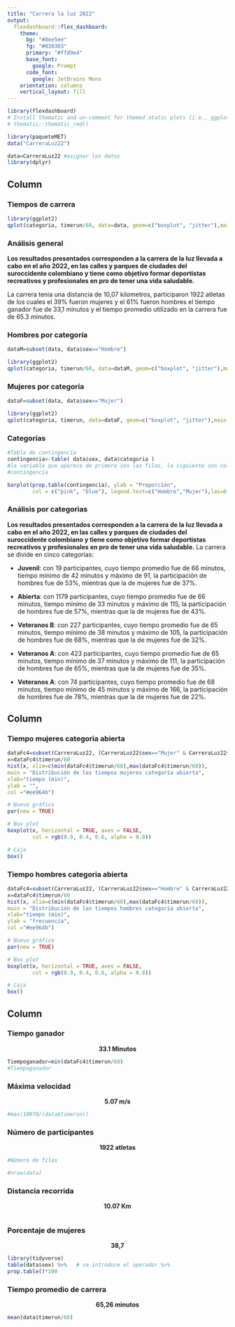 ```yaml
---
title: "Carrera la luz 2022"
output: 
  flexdashboard::flex_dashboard:
    theme:
      bg: "#8ee5ee"
      fg: "#030303" 
      primary: "#ffd9e4"
      base_font:
        google: Prompt
      code_font:
        google: JetBrains Mono
    orientation: columns
    vertical_layout: fill
---
```


```r
library(flexdashboard)
# Install thematic and un-comment for themed static plots (i.e., ggplot2)
# thematic::thematic_rmd()
```

```r
library(paqueteMET)
data("CarreraLuz22")

data=CarreraLuz22 #asignar los datos
library(dplyr)
```


Column {data-width=650 .tabset}
-----------------------------------------------------------------------

### Tiempos de carrera

```r
library(ggplot2)
qplot(categoria, timerun/60, data=data, geom=c("boxplot", "jitter"),main = "Tiempo de carreras por categoría",xlab="Categoria",ylab = "Tiempo(min)",col = categoria)
```

### Análisis general

**Los resultados presentados corresponden a la carrera de la luz llevada a cabo en el año 2022, en las calles y parques de ciudades del suroccidente colombiano y tiene como objetivo formar deportistas recreativos y profesionales en pro de tener una vida saludable.** 

La carrera tenia una distancia de 10,07 kilometros, participaron 1922 atletas de los cuales el 39% fueron mujeres y el 61% fueron hombres el tiempo ganador fue de 33,1 minutos y el tiempo promedio utilizado en la carrera fue de 65.3 minutos. 

### Hombres por categoría

```r
dataM=subset(data, data$sex=="Hombre")

library(ggplot2)
qplot(categoria, timerun/60, data=dataM, geom=c("boxplot", "jitter"),main = "Tiempo de carreras de hombres por categoría",xlab="Categoria",ylab = "Tiempo(min)",col = categoria)
```

### Mujeres por categoría

```r
dataF=subset(data, data$sex=="Mujer")

library(ggplot2)
qplot(categoria, timerun, data=dataF, geom=c("boxplot", "jitter"),main = "Tiempo de carreras de mujeres por categoría",xlab="Categoria",ylab = "Tiempo(min)",col = categoria)
```

### Categorías

```r
#Tabla de contingencia
contingencia<-table( data$sex, data$categoria )
#la variable que aparece de primero son las filas, la siguiente son columnas.
#contingencia

barplot(prop.table(contingencia), ylab = "Proporción", 
        col = c("pink", "blue"), legend.text=c("Hombre","Mujer"),las=0.5)

```


### Análisis por categorias

**Los resultados presentados corresponden a la carrera de la luz llevada a cabo en el año 2022, en las calles y parques de ciudades del suroccidente colombiano y tiene como objetivo formar deportistas recreativos y profesionales en pro de tener una vida saludable.** 
La carrera se divide en cinco categorias:

+ **Juvenil**: con 19 participantes, cuyo tiempo promedio fue de 66 minutos, tiempo mínimo de 42 minutos y máximo  de 91, la participación de hombres fue de 53%, mientras que la de mujeres fue de 37%.

+ **Abierta**: con 1179 participantes, cuyo tiempo promedio fue de 66 minutos, tiempo mínimo de 33 minutos y máximo  de 115, la participación de hombres fue de 57%, mientras que la de mujeres fue de 43%.

+ **Veteranos B**: con 227 participantes, cuyo tiempo promedio fue de 65 minutos, tiempo mínimo de 38 minutos y máximo  de 105, la participación de hombres fue de 68%, mientras que la de mujeres fue de 32%.

+ **Veteranos A**: con 423 participantes, cuyo tiempo promedio fue de 65 minutos, tiempo mínimo de 37 minutos y máximo  de 111, la participación de hombres fue de 65%, mientras que la de mujeres fue de 35%.

+ **Veteranos A**: con 74 participantes, cuyo tiempo promedio fue de 68 minutos, tiempo mínimo de 45 minutos y máximo  de 166, la participación de hombres fue de 78%, mientras que la de mujeres fue de 22%.



Column {data-width=250.tabset}
----------------------------------------------------------------------

### Tiempo mujeres categoria abierta

```r
dataFc4=subset(CarreraLuz22, (CarreraLuz22$sex=="Mujer" & CarreraLuz22$categoria=="2. Abierta")) # dataset de mujeres
x=dataFc4$timerun/60
hist(x, xlim=c(min(dataFc4$timerun/60),max(dataFc4$timerun/60)),
main = "Distribución de los tiempos mujeres categoría abierta",
xlab="tiempo (min)",
ylab = "",
col ="#ee964b")

# Nuevo gráfico
par(new = TRUE)

# Box plot
boxplot(x, horizontal = TRUE, axes = FALSE,
        col = rgb(0.9, 0.4, 0.6, alpha = 0.8))

# Caja
box()
```

### Tiempo hombres categoria abierta

```r
dataFc4=subset(CarreraLuz22, (CarreraLuz22$sex=="Hombre" & CarreraLuz22$categoria=="2. Abierta")) # dataset de mujeres
x=dataFc4$timerun/60
hist(x, xlim=c(min(dataFc4$timerun/60),max(dataFc4$timerun/60)),
main = "Distribución de los tiempos hombres categoría abierta",
xlab="tiempo (min)",
ylab = "frecuencia",
col ="#ee964b")

# Nuevo gráfico
par(new = TRUE)

# Box plot
boxplot(x, horizontal = TRUE, axes = FALSE,
        col = rgb(0.9, 0.4, 0.6, alpha = 0.8))

# Caja
box()
```


Column {data-width=180}
-----------------------------------------------------------------------

### Tiempo ganador
<center>
**33.1 Minutos**
</center>
```r
Tiempoganador=min(dataFc4$timerun/60)
#Tiempoganador
```

### Máxima velocidad

<center>
**5.07 m/s**
</center>
```r
#max(10070/(data$timerun))
```

### Número de participantes

<center>
**1922 atletas**
</center>
```r
#Número de filas

#nrow(data)

```

### Distancia recorrida
<center>
**10.07 Km**
</center>
```r

```

### Porcentaje de mujeres
<center>
**38,7**
</center>
```r
library(tidyverse)
table(data$sex) %>%   # se introduce el operador %>%
prop.table()*100


```

### Tiempo promedio de carrera
<center>
**65,26 minutos**
</center>
```r
mean(data$timerun/60)
```
